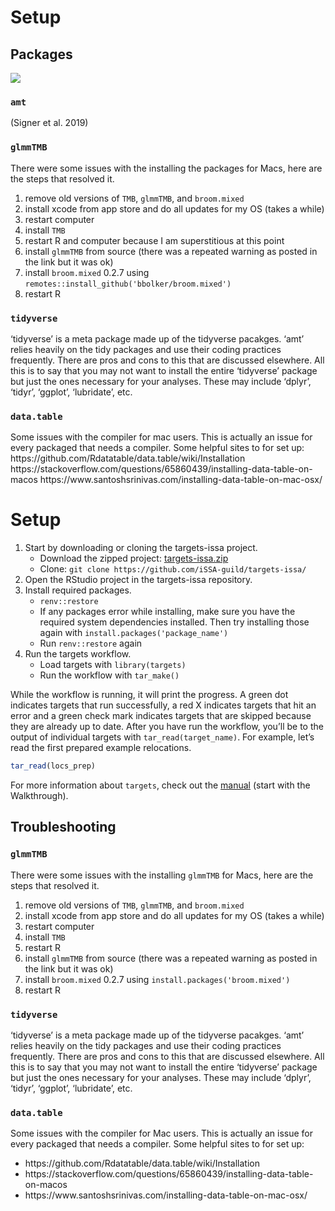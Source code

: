 # Setup

## Packages

![](https://badgen.net/badge/status/WIP/orange)


### `amt`

(Signer et al. 2019)

### `glmmTMB`

There were some issues with the installing the packages for Macs, here are the steps that resolved it.

1. remove old versions of `TMB`, `glmmTMB`, and `broom.mixed`
2. install xcode from app store and do all updates for my OS (takes a while)
3. restart computer
4. install `TMB`
5. restart R and computer because I am superstitious at this point
6. install `glmmTMB` from source (there was a repeated warning as posted in the link but it was ok)
7. install `broom.mixed` 0.2.7 using `remotes::install_github('bbolker/broom.mixed')`
8. restart R

### `tidyverse`

‘tidyverse’ is a meta package made up of the tidyverse pacakges. ‘amt’ relies
heavily on the tidy packages and use their coding practices frequently. There
are pros and cons to this that are discussed elsewhere. All this is to say that
you may not want to install the entire ‘tidyverse’ package but just the ones
necessary for your analyses. These may include ‘dplyr’, ‘tidyr’, ‘ggplot’,
‘lubridate’, etc.


### `data.table`

Some issues with the compiler for mac users. This is actually an issue for every packaged that needs a compiler. Some helpful sites to for set up:
https://github.com/Rdatatable/data.table/wiki/Installation
https://stackoverflow.com/questions/65860439/installing-data-table-on-macos
https://www.santoshsrinivas.com/installing-data-table-on-mac-osx/

# Setup

1. Start by downloading or cloning the targets-issa project. 
	- Download the zipped project: [targets-issa.zip](https://github.com/iSSA-guild/targets-issa/archive/refs/heads/main.zip)
	- Clone: `git clone https://github.com/iSSA-guild/targets-issa/`
1. Open the RStudio project in the targets-issa repository. 
1. Install required packages. 
	- `renv::restore`
	- If any packages error while installing, make sure you have the required 
	system dependencies installed. Then try installing those again with 
	`install.packages('package_name')`
	- Run `renv::restore` again
1. Run the targets workflow. 
	- Load targets with `library(targets)`
	- Run the workflow with `tar_make()`


While the workflow is running, it will print the progress. A green dot
indicates targets that run successfully, a red 
X indicates targets that hit an error and a green check mark indicates 
targets that are skipped because they are already up to date. 
After you have run the workflow, you'll be to the output of 
individual targets with `tar_read(target_name)`. For example, let's read
the first prepared example relocations. 

```r
tar_read(locs_prep)
```


For more information about `targets`, check out the
[manual](https://books.ropensci.org/targets/) (start with the Walkthrough).

## Troubleshooting

### `glmmTMB`

There were some issues with the installing `glmmTMB` for Macs, 
here are the steps that resolved it.

1. remove old versions of `TMB`, `glmmTMB`, and `broom.mixed`
2. install xcode from app store and do all updates for my OS (takes a while)
3. restart computer
4. install `TMB`
5. restart R
6. install `glmmTMB` from source (there was a repeated warning as posted in the link but it was ok)
7. install `broom.mixed` 0.2.7 using `install.packages('broom.mixed')`
8. restart R

### `tidyverse`

‘tidyverse’ is a meta package made up of the tidyverse pacakges. ‘amt’ relies
heavily on the tidy packages and use their coding practices frequently. There
are pros and cons to this that are discussed elsewhere. All this is to say that
you may not want to install the entire ‘tidyverse’ package but just the ones
necessary for your analyses. These may include ‘dplyr’, ‘tidyr’, ‘ggplot’,
‘lubridate’, etc.


### `data.table`

Some issues with the compiler for Mac users. This is actually an issue for every packaged that needs a compiler. Some helpful sites to for set up:

- https://github.com/Rdatatable/data.table/wiki/Installation
- https://stackoverflow.com/questions/65860439/installing-data-table-on-macos
- https://www.santoshsrinivas.com/installing-data-table-on-mac-osx/

